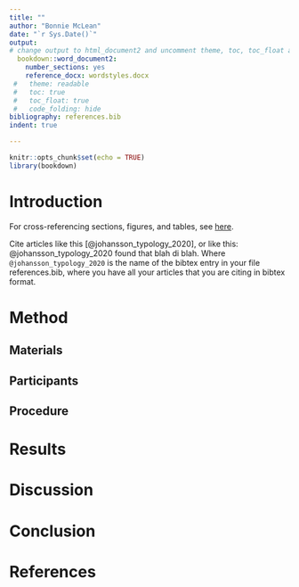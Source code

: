 ---
title: ""
author: "Bonnie McLean"
date: "`r Sys.Date()`"
output: 
# change output to html_document2 and uncomment theme, toc, toc_float and code_folding to output to an interactive html document, while commenting out reference_docx
  bookdown::word_document2:
    number_sections: yes
    reference_docx: wordstyles.docx
 #   theme: readable
 #   toc: true
 #   toc_float: true
 #   code_folding: hide
bibliography: references.bib
indent: true

---

```{r setup, include=FALSE}
knitr::opts_chunk$set(echo = TRUE)
library(bookdown)

```

# Introduction

For cross-referencing sections, figures, and tables, see [here](https://bookdown.org/yihui/rmarkdown/bookdown-markdown.html#cross-referencing).

Cite articles like this [@johansson_typology_2020], or like this: @johansson_typology_2020 found that blah di blah. Where `@johansson_typology_2020` is the name of the bibtex entry in your file references.bib, where you have all your articles that you are citing in bibtex format.

# Method

## Materials


## Participants


## Procedure

# Results

# Discussion

# Conclusion

# References
